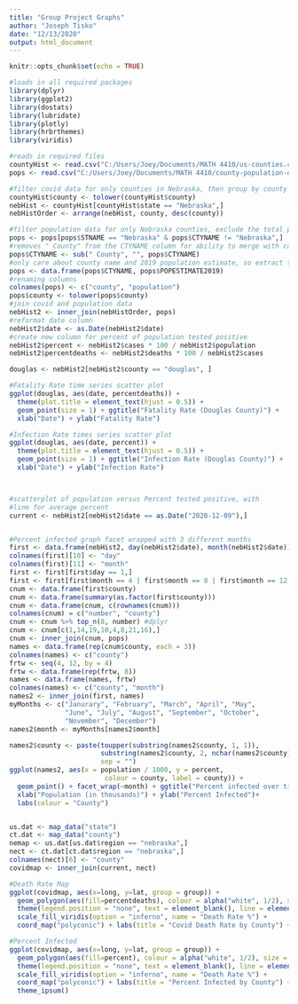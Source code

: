 ```yaml
---
title: "Group Project Graphs"
author: "Joseph Tisko"
date: "12/13/2020"
output: html_document
---
```


```r
knitr::opts_chunk$set(echo = TRUE)
```

```r
#loads in all required packages
library(dplyr)
library(ggplot2)
library(dostats)
library(lubridate)
library(plotly)
library(hrbrthemes)
library(viridis)

#reads in required files
countyHist <- read.csv("C:/Users/Joey/Documents/MATH 4410/us-counties.csv")
pops <- read.csv("C:/Users/Joey/Documents/MATH 4410/county-population-data.csv")

#filter covid data for only counties in Nebraska, then group by county
countyHist$county <- tolower(countyHist$county)
nebHist <- countyHist[countyHist$state == "Nebraska",]
nebHistOrder <- arrange(nebHist, county, desc(county))

#filter population data for only Nebraska counties, exclude the total population
pops <- pops[pops$STNAME == "Nebraska" & pops$CTYNAME != "Nebraska",]
#removes " County" from the CTYNAME column for ability to merge with covid data
pops$CTYNAME <- sub(" County", "", pops$CTYNAME)
#only care about county name and 2019 population estimate, so extract those
pops <- data.frame(pops$CTYNAME, pops$POPESTIMATE2019)
#renaming columns
colnames(pops) <- c("county", "population")
pops$county <- tolower(pops$county)
#join covid and population data
nebHist2 <- inner_join(nebHistOrder, pops)
#reformat date column
nebHist2$date <- as.Date(nebHist2$date)
#create new column for percent of population tested positive
nebHist2$percent <- nebHist2$cases * 100 / nebHist2$population
nebHist2$percentdeaths <- nebHist2$deaths * 100 / nebHist2$cases

douglas <- nebHist2[nebHist2$county == "douglas", ]

#Fatality Rate time series scatter plot
ggplot(douglas, aes(date, percentdeaths)) + 
  theme(plot.title = element_text(hjust = 0.5)) +
  geom_point(size = 1) + ggtitle("Fatality Rate (Douglas County)") +
  xlab("Date") + ylab("Fatality Rate") 

#Infection Rate times series scatter plot
ggplot(douglas, aes(date, percent)) + 
  theme(plot.title = element_text(hjust = 0.5)) +
  geom_point(size = 1) + ggtitle("Infection Rate (Douglas County)") +
  xlab("Date") + ylab("Infection Rate") 



#scatterplot of population versus Percent tested positive, with
#line for average percent
current <- nebHist2[nebHist2$date == as.Date("2020-12-09"),]


#Percent infected graph facet wrapped with 3 different months
first <- data.frame(nebHist2, day(nebHist2$date), month(nebHist2$date))
colnames(first)[10] <- "day"
colnames(first)[11] <- "month"
first <- first[first$day == 1,]
first <- first[first$month == 4 | first$month == 8 | first$month == 12,]
cnum <- data.frame(first$county)
cnum <- data.frame(summary(as.factor(first$county)))
cnum <- data.frame(cnum, c(rownames(cnum)))
colnames(cnum) = c("number", "county")
cnum <- cnum %>% top_n(8, number) #dplyr
cnum <- cnum[c(1,14,19,10,4,8,21,16),]
cnum <- inner_join(cnum, pops)
names <- data.frame(rep(cnum$county, each = 3))
colnames(names) <- c("county")
frtw <- seq(4, 12, by = 4)
frtw <- data.frame(rep(frtw, 8))
names <- data.frame(names, frtw)
colnames(names) <- c("county", "month")
names2 <- inner_join(first, names)
myMonths <- c("Janurary", "February", "March", "April", "May",
              "June", "July", "August", "September", "October",
              "November", "December")
names2$month <- myMonths[names2$month]

names2$county <- paste(toupper(substring(names2$county, 1, 1)),
                       substring(names2$county, 2, nchar(names2$county)),
                       sep = "")
ggplot(names2, aes(x = population / 1000, y = percent, 
                        colour = county, label = county)) +
  geom_point() + facet_wrap(~month) + ggtitle("Percent infected over time") +
  xlab("Population (in thousands)") + ylab("Percent Infected")+
  labs(colour = "County")


us.dat <- map_data("state")
ct.dat <- map_data("county")
nemap <- us.dat[us.dat$region == "nebraska",]
nect <- ct.dat[ct.dat$region == "nebraska",]
colnames(nect)[6] <- "county"
covidmap <- inner_join(current, nect)

#Death Rate Map
ggplot(covidmap, aes(x=long, y=lat, group = group)) +
  geom_polygon(aes(fill=percentdeaths), colour = alpha("white", 1/2), size = 0.2) + theme_bw() + 
  theme(legend.position = "none", text = element_blank(), line = element_blank()) + 
  scale_fill_viridis(option = "inferno", name = "Death Rate %") +
  coord_map("polyconic") + labs(title = "Covid Death Rate by County") + theme_ipsum()

#Percent Infected
ggplot(covidmap, aes(x=long, y=lat, group = group)) +
  geom_polygon(aes(fill=percent), colour = alpha("white", 1/2), size = 0.2) + theme_bw() + 
  theme(legend.position = "none", text = element_blank(), line = element_blank()) + 
  scale_fill_viridis(option = "inferno", name = "Death Rate %") +
  coord_map("polyconic") + labs(title = "Percent Infected by County") + 
  theme_ipsum()

```

